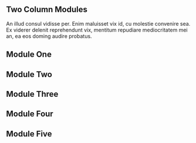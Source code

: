 
<Meta of={TwoColumn} />

<Unstyled>
  <section style={{ maxWidth: '850px' }}>
    <h1>Two Column Modules</h1>
    <p>
      An illud consul vidisse per. Enim maluisset vix id, cu molestie convenire sea. Ex viderer
      delenit reprehendunt vix, mentitum repudiare mediocritatem mei an, ea eos doming audire
      probatus.
    </p>
    <section class="margin-bottom_40">
    <div class="module-container dashed-border">
    <div class="max-width_600 flex-row">
      <div class="flex-basis_290 background-color_gray border-radius_12 height_224"></div>
      <div class="width_20"></div>
      <div class="flex-basis_290 background-color_gray border-radius_12 height_224"></div>
    </div>
    </div>
    </section>
    <Primary of={TwoColumn} />
    <Controls />
    <h2>Module One</h2>
    <Canvas
      of={TwoColumn.ModuleOne}
      additionalActions={[gitHubAction]}
      source={{ code: TwoColumnModuleCode }}
    />
    <h2>Module Two</h2>
    <Canvas
      of={TwoColumn.ModuleTwo}
      additionalActions={[gitHubAction]}
      source={{ code: TwoColumnModuleCode }}
    />
    <h2>Module Three</h2>
    <Canvas
      of={TwoColumn.ModuleThree}
      additionalActions={[gitHubAction]}
      source={{ code: TwoColumnModuleCode }}
    />
    <h2>Module Four</h2>
    <Canvas
      of={TwoColumn.ModuleFour}
      additionalActions={[gitHubAction]}
      source={{ code: TwoColumnModuleCode }}
    />
    <h2>Module Five</h2>
    <Canvas
      of={TwoColumn.ModuleFive}
      additionalActions={[gitHubAction]}
      source={{ code: TwoColumnModuleCode }}
    />

  </section>
</Unstyled>
